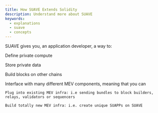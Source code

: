```yaml
---
title: How SUAVE Extends Solidity
description: Understand more about SUAVE
keywords:
  - explanations
  - suave
  - concepts
---
```



SUAVE gives you, an application developer, a way to: 

<List>

Define private compute

Store private data

Build blocks on other chains

<div>

Interface with many different MEV components, meaning that you can

  <List>
    
    Plug into existing MEV infra: i.e sending bundles to block builders, relays, validators or sequencers
    
    Build totally new MEV infra: i.e. create unique SUAPPs on SUAVE

  </List>

</div>

</List>